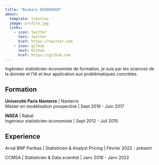 ```yaml
---
title: "Boukary OUEDRAOGO"
about:
  template: trestles
  image: profile.jpg
  links:
    - icon: twitter
      text: twitter
      href: https://twitter.com
    - icon: github
      text: Github
      href: https://github.com
---
```


Ingénieur statisticien-économiste de formation, je suis par les sciences de la donnée et l'IA et leur application aux problématiques concrètes.

## Formation

**Université Paris Nanterre** \| Nanterre <br/> Master en modélisation prospective \| Sept 2016 - Juin 2017

**INSEA** \| Rabat <br/> Ingénieur statisticien-économiste \| Sept 2012 - Juil 2015

## Experience

Arval BNP Paribas \| Statisticien & Analyst Pricing \| Février 2022 - présent

CCMSA \| Statisticien & Data scientist \| Janv 2018 - Janv 2022

